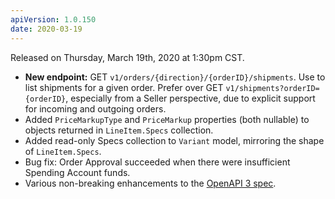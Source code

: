 ```yaml
---
apiVersion: 1.0.150
date: 2020-03-19
---
```


Released on Thursday, March 19th, 2020 at 1:30pm CST.

- **New endpoint:** GET `v1/orders/{direction}/{orderID}/shipments`. Use to list shipments for a given order. Prefer over GET `v1/shipments?orderID={orderID}`, especially from a Seller perspective, due to explicit support for incoming and outgoing orders.
- Added `PriceMarkupType` and `PriceMarkup` properties (both nullable) to objects returned in `LineItem.Specs` collection.
- Added read-only Specs collection to `Variant` model, mirroring the shape of `LineItem.Specs`.
- Bug fix: Order Approval succeeded when there were insufficient Spending Account funds.
- Various non-breaking enhancements to the [OpenAPI 3 spec](https://api.ordercloud.io/v1/openapi/v3).